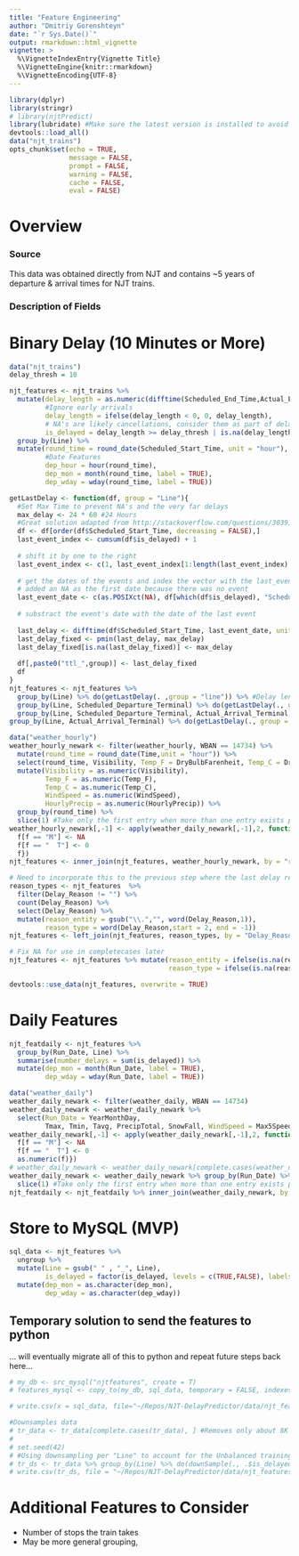 ```yaml
---
title: "Feature Engineering"
author: "Dmitriy Gorenshteyn"
date: "`r Sys.Date()`"
output: rmarkdown::html_vignette
vignette: >
  %\VignetteIndexEntry{Vignette Title}
  %\VignetteEngine{knitr::rmarkdown}
  %\VignetteEncoding{UTF-8}
---
```


```r
library(dplyr)
library(stringr)
# library(njtPredict)
library(lubridate) #Make sure the latest version is installed to avoid the round error
devtools::load_all()
data("njt_trains")
opts_chunk$set(echo = TRUE,
               message = FALSE,
               prompt = FALSE,
               warning = FALSE,
               cache = FALSE,
               eval = FALSE)

```

# Overview  


### Source  
This data was obtained directly from NJT and contains ~5 years of departure & arrival times for NJT trains.  

### Description of Fields  



# Binary Delay (10 Minutes or More)  
```r
data("njt_trains")
delay_thresh = 10

njt_features <- njt_trains %>%
  mutate(delay_length = as.numeric(difftime(Scheduled_End_Time,Actual_End_Time, units = "mins")),
         #Ignore early arrivals
         delay_length = ifelse(delay_length < 0, 0, delay_length), 
         # NA's are likely cancellations, consider them as part of delays
         is_delayed = delay_length >= delay_thresh | is.na(delay_length)) %>% 
  group_by(Line) %>% 
  mutate(round_time = round_date(Scheduled_Start_Time, unit = "hour"), # Used as key to match to weather
         #Date Features
         dep_hour = hour(round_time),
         dep_mon = month(round_time, label = TRUE),
         dep_wday = wday(round_time, label = TRUE))
```

```r
getLastDelay <- function(df, group = "Line"){
  #Set Max Time to prevent NA's and the very far delays  
  max_delay <- 24 * 60 #24 Hours
  #Great solution adapted from http://stackoverflow.com/questions/30391333/calculate-days-since-last-event-in-r
  df <- df[order(df$Scheduled_Start_Time, decreasing = FALSE),]
  last_event_index <- cumsum(df$is_delayed) + 1
  
  # shift it by one to the right
  last_event_index <- c(1, last_event_index[1:length(last_event_index) - 1])
  
  # get the dates of the events and index the vector with the last_event_index, 
  # added an NA as the first date because there was no event
  last_event_date <- c(as.POSIXct(NA), df[which(df$is_delayed), "Scheduled_Start_Time"])[last_event_index]
  
  # substract the event's date with the date of the last event
  
  last_delay <- difftime(df$Scheduled_Start_Time, last_event_date, units = "mins")
  last_delay_fixed <- pmin(last_delay, max_delay)
  last_delay_fixed[is.na(last_delay_fixed)] <- max_delay
  
  df[,paste0("ttl_",group)] <- last_delay_fixed
  df
}
njt_features <- njt_features %>% 
  group_by(Line) %>% do(getLastDelay(. ,group = "line")) %>% #Delay length on line
  group_by(Line, Scheduled_Departure_Terminal) %>% do(getLastDelay(., group = "dep_line")) %>% #Delay length considering departure station
  group_by(Line, Scheduled_Departure_Terminal, Actual_Arrival_Terminal) %>% do(getLastDelay(., group = "dep_arv_line")) %>% 
group_by(Line, Actual_Arrival_Terminal) %>% do(getLastDelay(., group = "arv_line"))#Delay length only arrival station 

```

```r
data("weather_hourly")
weather_hourly_newark <- filter(weather_hourly, WBAN == 14734) %>% 
  mutate(round_time = round_date(Time,unit = "hour")) %>% 
  select(round_time, Visibility, Temp_F = DryBulbFarenheit, Temp_C = DryBulbCelsius, WindSpeed, HourlyPrecip) %>% 
  mutate(Visibility = as.numeric(Visibility),
         Temp_F = as.numeric(Temp_F),
         Temp_C = as.numeric(Temp_C),
         WindSpeed = as.numeric(WindSpeed),
         HourlyPrecip = as.numeric(HourlyPrecip)) %>% 
  group_by(round_time) %>% 
  slice(1) #Take only the first entry when more than one entry exists per hour
weather_hourly_newark[,-1] <- apply(weather_daily_newark[,-1],2, function(f){
  f[f == "M"] <- NA
  f[f == "  T"] <- 0
  f}) 
njt_features <- inner_join(njt_features, weather_hourly_newark, by = "round_time")
```

```r
# Need to incorporate this to the previous step where the last delay reason is used (or possibly last reported reason)
reason_types <- njt_features  %>% 
  filter(Delay_Reason != "") %>%
  count(Delay_Reason) %>%
  select(Delay_Reason) %>% 
  mutate(reason_entity = gsub("\\.","", word(Delay_Reason,1)),
         reason_type = word(Delay_Reason,start = 2, end = -1))
njt_features <- left_join(njt_features, reason_types, by = "Delay_Reason")

# Fix NA for use in completecases later
njt_features <- njt_features %>% mutate(reason_entity = ifelse(is.na(reason_entity),"",reason_entity),
                                        reason_type = ifelse(is.na(reason_type),"",reason_type))

```


```r
devtools::use_data(njt_features, overwrite = TRUE)
```


# Daily Features
```r
njt_featdaily <- njt_features %>% 
  group_by(Run_Date, Line) %>% 
  summarise(number_delays = sum(is_delayed)) %>% 
  mutate(dep_mon = month(Run_Date, label = TRUE),
         dep_wday = wday(Run_Date, label = TRUE))

```

```r
data("weather_daily")
weather_daily_newark <- filter(weather_daily, WBAN == 14734)
weather_daily_newark <- weather_daily_newark %>% 
  select(Run_Date = YearMonthDay,
         Tmax, Tmin, Tavg, PrecipTotal, SnowFall, WindSpeed = Max5Speed)
weather_daily_newark[,-1] <- apply(weather_daily_newark[,-1],2, function(f){
  f[f == "M"] <- NA
  f[f == "  T"] <- 0
  as.numeric(f)}) 
# weather_daily_newark <- weather_daily_newark[complete.cases(weather_daily_newark),] #Toss NA's
weather_daily_newark <- weather_daily_newark %>% group_by(Run_Date) %>% 
  slice(1) #Take only the first entry when more than one entry exists per hour
njt_featdaily <- njt_featdaily %>% inner_join(weather_daily_newark, by = "Run_Date" )
```


# Store to MySQL (MVP)  
```r
sql_data <- njt_features %>% 
  ungroup %>% 
  mutate(Line = gsub(" " , "_", Line),
         is_delayed = factor(is_delayed, levels = c(TRUE,FALSE), labels = c("Yes","No"))) %>% 
  mutate(dep_mon = as.character(dep_mon),
         dep_wday = as.character(dep_wday))

```

## Temporary solution to send the features to python  

... will eventually migrate all of this to python and repeat future steps back here...

```r
# my_db <- src_mysql("njtfeatures", create = T)
# features_mysql <- copy_to(my_db, sql_data, temporary = FALSE, indexes = list("Scheduled_Start_Time", "Line"))
```

```r
# write.csv(x = sql_data, file="~/Repos/NJT-DelayPredictor/data/njt_features.csv", row.names = FALSE)
```

```r
#Downsamples data
# tr_data <- tr_data[complete.cases(tr_data), ] #Removes only about 8K entries
# 
# set.seed(42)
# #Using downsampling per "Line" to account for the Unbalanced training data
# tr_ds <- tr_data %>% group_by(Line) %>% do(downSample(., .$is_delayed))
# write.csv(tr_ds, file = "~/Repos/NJT-DelayPredictor/data/njt_features_downsampled.csv", row.names = FALSE)

```

# Additional Features to Consider  
* Number of stops the train takes  
* May be more general grouping, 
